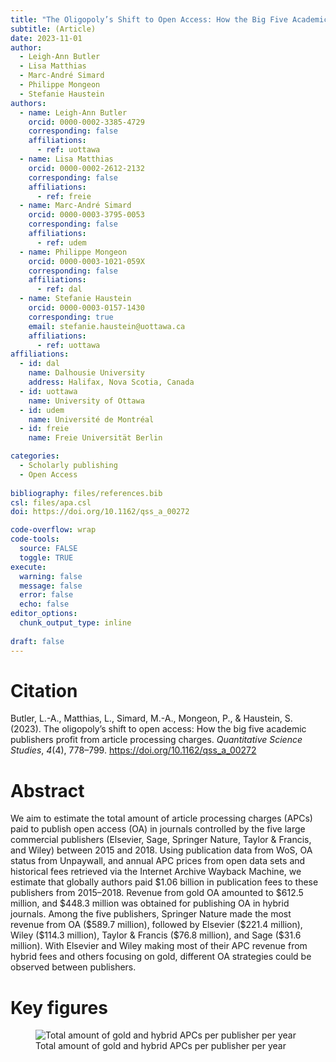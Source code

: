 ```yaml
---
title: "The Oligopoly’s Shift to Open Access: How the Big Five Academic Publishers Profit from Article Processing Charges "
subtitle: (Article)
date: 2023-11-01
author:
  - Leigh-Ann Butler 
  - Lisa Matthias 
  - Marc-André Simard 
  - Philippe Mongeon 
  - Stefanie Haustein
authors:
  - name: Leigh-Ann Butler 
    orcid: 0000-0002-3385-4729
    corresponding: false
    affiliations: 
      - ref: uottawa
  - name: Lisa Matthias 
    orcid: 0000-0002-2612-2132
    corresponding: false
    affiliations:
      - ref: freie
  - name: Marc-André Simard
    orcid: 0000-0003-3795-0053
    corresponding: false
    affiliations: 
      - ref: udem
  - name: Philippe Mongeon 
    orcid: 0000-0003-1021-059X
    corresponding: false
    affiliations:
      - ref: dal
  - name: Stefanie Haustein
    orcid: 0000-0003-0157-1430
    corresponding: true
    email: stefanie.haustein@uottawa.ca
    affiliations: 
      - ref: uottawa
affiliations:
  - id: dal
    name: Dalhousie University
    address: Halifax, Nova Scotia, Canada
  - id: uottawa
    name: University of Ottawa
  - id: udem
    name: Université de Montréal
  - id: freie
    name: Freie Universität Berlin

categories: 
  - Scholarly publishing
  - Open Access
  
bibliography: files/references.bib
csl: files/apa.csl
doi: https://doi.org/10.1162/qss_a_00272

code-overflow: wrap
code-tools: 
  source: FALSE
  toggle: TRUE
execute:
  warning: false
  message: false
  error: false
  echo: false
editor_options: 
  chunk_output_type: inline
  
draft: false
---
```


# Citation

Butler, L.-A., Matthias, L., Simard, M.-A., Mongeon, P., & Haustein, S. (2023). The oligopoly’s shift to open access: How the big five academic publishers profit from article processing charges. *Quantitative Science Studies*, *4*(4), 778–799. <https://doi.org/10.1162/qss_a_00272>

# Abstract

We aim to estimate the total amount of article processing charges (APCs) paid to publish open access (OA) in journals controlled by the five large commercial publishers (Elsevier, Sage, Springer Nature, Taylor & Francis, and Wiley) between 2015 and 2018. Using publication data from WoS, OA status from Unpaywall, and annual APC prices from open data sets and historical fees retrieved via the Internet Archive Wayback Machine, we estimate that globally authors paid \$1.06 billion in publication fees to these publishers from 2015–2018. Revenue from gold OA amounted to \$612.5 million, and \$448.3 million was obtained for publishing OA in hybrid journals. Among the five publishers, Springer Nature made the most revenue from OA (\$589.7 million), followed by Elsevier (\$221.4 million), Wiley (\$114.3 million), Taylor & Francis (\$76.8 million), and Sage (\$31.6 million). With Elsevier and Wiley making most of their APC revenue from hybrid fees and others focusing on gold, different OA strategies could be observed between publishers.

# Key figures

![Total amount of gold and hybrid APCs per publisher per year](images/clipboard-276966440.png){fig-align="center"}
